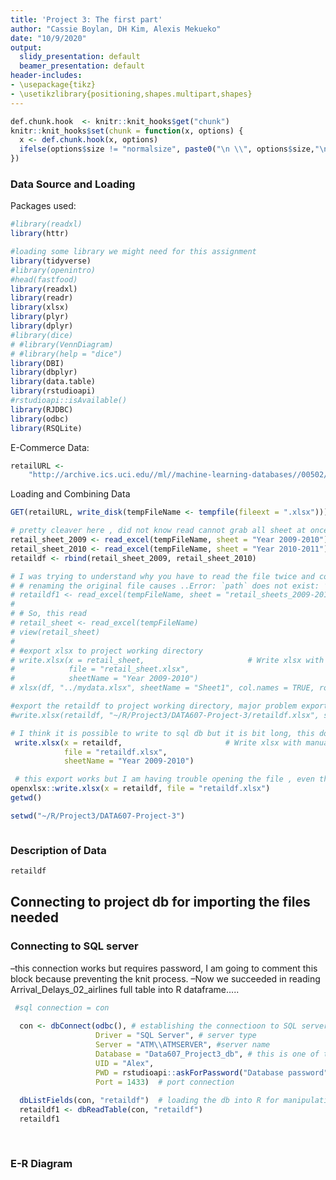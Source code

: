 ```yaml
---
title: 'Project 3: The first part'
author: "Cassie Boylan, DH Kim, Alexis Mekueko"
date: "10/9/2020"
output:
  slidy_presentation: default
  beamer_presentation: default
header-includes:
- \usepackage{tikz}
- \usetikzlibrary{positioning,shapes.multipart,shapes}
---
```



```r

def.chunk.hook  <- knitr::knit_hooks$get("chunk")
knitr::knit_hooks$set(chunk = function(x, options) {
  x <- def.chunk.hook(x, options)
  ifelse(options$size != "normalsize", paste0("\n \\", options$size,"\n\n", x, "\n\n \\normalsize"), x)
})


```

### Data Source and Loading
Packages used:

```r


#library(readxl)
library(httr)

#loading some library we might need for this assignment
library(tidyverse) 
#library(openintro)
#head(fastfood)
library(readxl)
library(readr)
library(xlsx)
library(plyr)
library(dplyr)
#library(dice)
# #library(VennDiagram)
# #library(help = "dice")
library(DBI)
library(dbplyr)
library(data.table)
library(rstudioapi)
#rstudioapi::isAvailable()
library(RJDBC)
library(odbc)
library(RSQLite)


```



E-Commerce Data:
```r


retailURL <- 
    "http://archive.ics.uci.edu//ml//machine-learning-databases//00502//online_retail_II.xlsx"


```

Loading and Combining Data 
```r

GET(retailURL, write_disk(tempFileName <- tempfile(fileext = ".xlsx")))


```



```r

# pretty cleaver here , did not know read cannot grab all sheet at once , and you made it pretty straight forward
retail_sheet_2009 <- read_excel(tempFileName, sheet = "Year 2009-2010")
retail_sheet_2010 <- read_excel(tempFileName, sheet = "Year 2010-2011")
retaildf <- rbind(retail_sheet_2009, retail_sheet_2010)

# I was trying to understand why you have to read the file twice and combined , and from my finding, the read only read one file
# # renaming the original file causes ..Error: `path` does not exist: ‘C:\Users\PETITM~1\AppData\Local\Temp\Rtmp86D16t\fileed47561aa0.xlsx’
# retaildf1 <- read_excel(tempFileName, sheet = "retail_sheets_2009-2011")
# 
# # So, this read 
# retail_sheet <- read_excel(tempFileName)
# view(retail_sheet)
# 
# #export xlsx to project working directory
# write.xlsx(x = retail_sheet,                       # Write xlsx with manual sheet name
#            file = "retail_sheet.xlsx",      
#            sheetName = "Year 2009-2010")
# xlsx(df, "../mydata.xlsx", sheetName = "Sheet1", col.names = TRUE, row.names = TRUE)

#export the retaildf to project working directory, major problem exporting file
#write.xlsx(retaildf, "~/R/Project3/DATA607-Project-3/retaildf.xlsx", sheetName = "Year 2009-2011", col.names = TRUE, row.names = TRUE)

# I think it is possible to write to sql db but it is bit long, this does not work either, I think something wrong with the file
 write.xlsx(x = retaildf,                       # Write xlsx with manual sheet name
            file = "retaildf.xlsx",      
            sheetName = "Year 2009-2010")

 # this export works but I am having trouble opening the file , even the call from db does not get the file , either because too big or maybe my system need a refresh
openxlsx::write.xlsx(x = retaildf, file = "retaildf.xlsx")
getwd()

setwd("~/R/Project3/DATA607-Project-3")



```


### Description of Data
```r

retaildf


```

## Connecting to project db for importing the files needed 

### Connecting to SQL server
--this connection works but requires password, I am going to comment this block because preventing the knit process.
 --Now we succeeded in reading Arrival_Delays_02_airlines full table into R dataframe.....

 
```r


 
 #sql connection = con
 
  con <- dbConnect(odbc(), # establishing the connectioon to SQL server to access db
                   Driver = "SQL Server", # server type
                   Server = "ATM\\ATMSERVER", #server name
                   Database = "Data607_Project3_db", # this is one of the db I want to import
                   UID = "Alex", 
                   PWD = rstudioapi::askForPassword("Database password"), # password required
                   Port = 1433)  # port connection
 
  dbListFields(con, "retaildf")  # loading the db into R for manipulation and analysis
  retaildf1 <- dbReadTable(con, "retaildf") 
  retaildf1
  
  

```



### E-R Diagram

\tikzset{basic/.style={
        draw,
        rectangle split,
        rectangle split parts=2,
        rectangle split part fill={blue!20,white},
        minimum width=2.5cm,
        text width=2cm,
        align=left,
        font=\itshape
    },
    Diamond/.style={ diamond, 
                        draw, 
                        shape aspect=2, 
                        inner sep = 2pt,
                        text centered,
                        fill=blue!10!white,
                        font=\itshape
                      }}
\begin{tikzpicture}
\node[basic] (product) 
{product
\nodepart{second}
\underline{product\_id}\\
product\_name};
\node[basic,right=2cm of product] (invoice) 
{invoice
\nodepart{second}
\underline{invoice\_id}\\
customer\_id\\
invoice\_date};
\draw (product) -- (invoice) ;
\node[basic,right=2cm of invoice] (invoiceitem) 
{invoiceitem
\nodepart{second}
\underline{invoice\_id}\\
\underline{product\_id}\\
price\\
quantity};
\draw (invoice) -- (invoiceitem) ;
\node[basic,below=1.5cm of invoice] (customer) 
{customer
\nodepart{second}
\underline{customer\_id}\\
	country};
\draw (invoice) -- (customer) ;
\end{tikzpicture}


